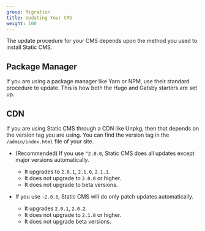 ```yaml
---
group: Migration
title: Updating Your CMS
weight: 100
---
```


The update procedure for your CMS depends upon the method you used to install Static CMS.

## Package Manager

If you are using a package manager like Yarn or NPM, use their standard procedure to update. This is how both the Hugo and Gatsby starters are set up.

## CDN

If you are using Static CMS through a CDN like Unpkg, then that depends on the version tag you are using. You can find the version tag in the `/admin/index.html` file of your site.

- (Recommended) If you use `^2.0.0`, Static CMS does all updates except major versions automatically.
  - It upgrades to `2.0.1`, `2.1.0`, `2.1.1`.
  - It does not upgrade to `2.0.0` or higher.
  - It does not upgrade to beta versions.

- If you use `~2.0.0`, Static CMS will do only patch updates automatically.
  - It upgrades `2.0.1`, `2.0.2`.
  - It does not upgrade to `2.1.0` or higher.
  - It does not upgrade beta versions.
